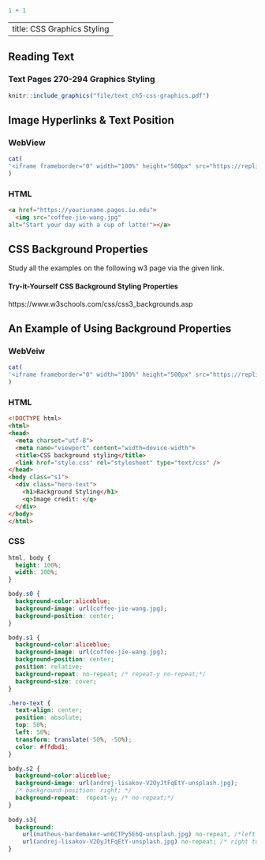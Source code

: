 ```r
1 + 1
```

---
title: CSS Graphics Styling
---

## Reading Text

::: callout-tip
### Text Pages 270-294 Graphics Styling

```r
knitr::include_graphics("file/text_ch5-css-graphics.pdf")
```
:::


## Image Hyperlinks & Text Position

::: panel-tabset
### WebView

```r
cat(
'<iframe frameborder="0" width="100%" height="500px" src="https://replit.com/@Jager2021/css-image-hyperlink?embed=true"></iframe>'
)
```

### HTML

```html
<a href="https://youriuname.pages.iu.edu">
  <img src="coffee-jie-wang.jpg" 
alt="Start your day with a cup of latte!"></a>
```
:::


## CSS Background Properties

Study all the examples on the following w3 page via the given link.

::: callout-important
#### Try-it-Yourself CSS Background Styling Properties

https://www.w3schools.com/css/css3_backgrounds.asp
:::


## An Example of Using Background Properties

::: panel-tabset
### WebVeiw

```r
cat(
'<iframe frameborder="0" width="100%" height="500px" src="https://replit.com/@Jager2021/css-background-styling?embed=true"></iframe>'
)
```

### HTML

```html
<!DOCTYPE html>
<html>
<head>
  <meta charset="utf-8">
  <meta name="viewport" content="width=device-width">
  <title>CSS background styling</title>
  <link href="style.css" rel="stylesheet" type="text/css" />
</head>
<body class="s1">
  <div class="hero-text">
    <h1>Background Styling</h1>
    <q>Image credit: </q>
  </div>
</body>
</html>
```

### CSS

```css
html, body {
  height: 100%;
  width: 100%;
}

body.s0 {
  background-color:aliceblue;
  background-image: url(coffee-jie-wang.jpg);
  background-position: center;  
}

body.s1 {
  background-color:aliceblue;
  background-image: url(coffee-jie-wang.jpg);
  background-position: center;
  position: relative;
  background-repeat: no-repeat; /* repeat-y no-repeat;*/
  background-size: cover;
}

.hero-text {
  text-align: center;
  position: absolute;
  top: 50%;
  left: 50%;
  transform: translate(-50%, -50%);
  color: #ffdbd1;
}

body.s2 {
  background-color:aliceblue;
  background-image: url(andrej-lisakov-V2OyJtFqEtY-unsplash.jpg); 
  /* background-position: right; */
  background-repeat:  repeat-y; /* no-repeat;*/
}
  
body.s3{
  background: 
    url(matheus-bardemaker-wn6CTPy5E6Q-unsplash.jpg) no-repeat, /*left bottom*/                  
    url(andrej-lisakov-V2OyJtFqEtY-unsplash.jpg) no-repeat; /* right top;*/
}

```
:::

